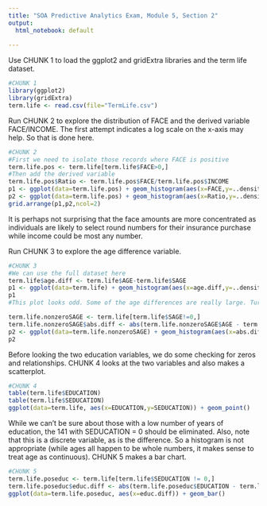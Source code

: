 ---
title: "SOA Predictive Analytics Exam, Module 5, Section 2"
output:
  html_notebook: default
  
---

Use CHUNK 1 to load the ggplot2 and gridExtra libraries and the term life dataset.

```{r}
#CHUNK 1
library(ggplot2)
library(gridExtra)
term.life <- read.csv(file="TermLife.csv")

```

Run CHUNK 2 to explore the distribution of FACE and the derived variable FACE/INCOME. The first attempt indicates a log scale on the x-axis may help. So that is done here.

```{r}
#CHUNK 2
#First we need to isolate those records where FACE is positive
term.life.pos <- term.life[term.life$FACE>0,]
#Then add the derived variable
term.life.pos$Ratio <- term.life.pos$FACE/term.life.pos$INCOME
p1 <- ggplot(data=term.life.pos) + geom_histogram(aes(x=FACE,y=..density..)) + scale_x_log10()
p2 <- ggplot(data=term.life.pos) + geom_histogram(aes(x=Ratio,y=..density..))+ scale_x_log10()
grid.arrange(p1,p2,ncol=2)
```

It is perhaps not surprising that the face amounts are more concentrated as individuals are likely to select round numbers for their insurance purchase while income could be most any number. 

Run CHUNK 3 to explore the age difference variable.

```{r}
#CHUNK 3
#We can use the full dataset here
term.life$age.diff <- term.life$AGE-term.life$SAGE
p1 <- ggplot(data=term.life) + geom_histogram(aes(x=age.diff,y=..density..))
p1
#This plot looks odd. Some of the age differences are really large. Turns out the spouse age is often 0 (likely where there is no spouse). Also, there are negative values. The survey respondent could be any household member, so maybe the absolute difference is more interesting.

term.life.nonzeroSAGE <- term.life[term.life$SAGE!=0,]
term.life.nonzeroSAGE$abs.diff <- abs(term.life.nonzeroSAGE$AGE - term.life.nonzeroSAGE$SAGE)
p2 <- ggplot(data=term.life.nonzeroSAGE) + geom_histogram(aes(x=abs.diff,y=..density..))
p2
```

Before looking the two education variables, we do some checking for zeros and relationships. CHUNK 4 looks at the two variables and also makes a scatterplot.

```{r}
#CHUNK 4
table(term.life$EDUCATION)
table(term.life$SEDUCATION)
ggplot(data=term.life, aes(x=EDUCATION,y=SEDUCATION)) + geom_point()
```

While we can't be sure about those with a low number of years of education, the 141 with SEDUCATION = 0 should be eliminated. Also, note that this is a discrete variable, as is the difference. So a histogram is not appropriate (while ages all happen to be whole numbers, it makes sense to treat age as continuous). CHUNK 5 makes a bar chart.

```{r}
#CHUNK 5
term.life.poseduc <- term.life[term.life$SEDUCATION != 0,]
term.life.poseduc$educ.diff <- abs(term.life.poseduc$EDUCATION - term.life.poseduc$SEDUCATION)
ggplot(data=term.life.poseduc, aes(x=educ.diff)) + geom_bar()
```

